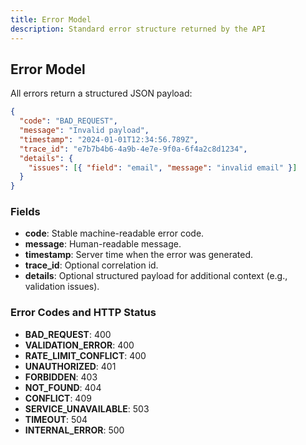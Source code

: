 ```yaml
---
title: Error Model
description: Standard error structure returned by the API
---
```


## Error Model

All errors return a structured JSON payload:

```json
{
  "code": "BAD_REQUEST",
  "message": "Invalid payload",
  "timestamp": "2024-01-01T12:34:56.789Z",
  "trace_id": "e7b7b4b6-4a9b-4e7e-9f0a-6f4a2c8d1234",
  "details": {
    "issues": [{ "field": "email", "message": "invalid email" }]
  }
}
```

### Fields

- **code**: Stable machine-readable error code.
- **message**: Human-readable message.
- **timestamp**: Server time when the error was generated.
- **trace_id**: Optional correlation id.
- **details**: Optional structured payload for additional context (e.g., validation issues).

### Error Codes and HTTP Status

- **BAD_REQUEST**: 400
- **VALIDATION_ERROR**: 400
- **RATE_LIMIT_CONFLICT**: 400
- **UNAUTHORIZED**: 401
- **FORBIDDEN**: 403
- **NOT_FOUND**: 404
- **CONFLICT**: 409
- **SERVICE_UNAVAILABLE**: 503
- **TIMEOUT**: 504
- **INTERNAL_ERROR**: 500
